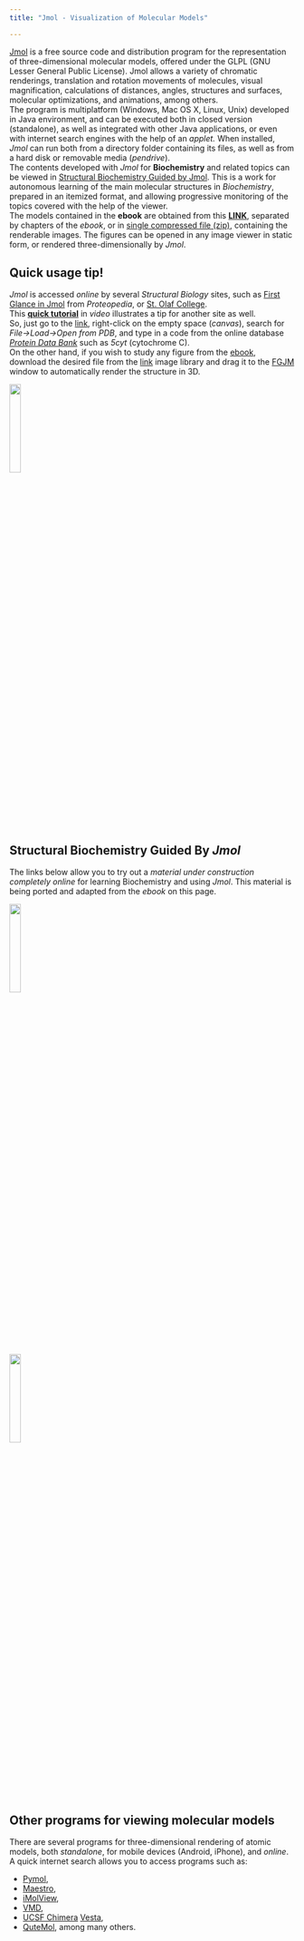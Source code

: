 ```yaml
---
title: "Jmol - Visualization of Molecular Models"

---
```


| [Jmol](http://jmol.sourceforge.net/){target="_blank"} is a free source code and distribution program for the representation of three-dimensional molecular models, offered under the GLPL (GNU Lesser General Public License). Jmol allows a variety of chromatic renderings, translation and rotation movements of molecules, visual magnification, calculations of distances, angles, structures and surfaces, molecular optimizations, and animations, among others.

| The program is multiplatform (Windows, Mac OS X, Linux, Unix) developed in Java environment, and can be executed both in closed version (standalone), as well as integrated with other Java applications, or even with internet search engines with the help of an *applet.* When installed, *Jmol* can run both from a directory folder containing its files, as well as from a hard disk or removable media (*pendrive*).

| The contents developed with *Jmol* for **Biochemistry** and related topics can be viewed in [Structural Biochemistry Guided by Jmol](https://www.researchgate.net/publication/388790369_Bioquimica_Estrutural_Guiada_Por_Jmol). This is a work for autonomous learning of the main molecular structures in *Biochemistry*, prepared in an itemized format, and allowing progressive monitoring of the topics covered with the help of the viewer.

| The models contained in the **ebook** are obtained from this [**LINK**](figBook\figures.html){target="_blank"}, separated by chapters of the *ebook*, or in [single compressed file (zip)](figBook/figBook.zip), containing the renderable images. The figures can be opened in any image viewer in static form, or rendered three-dimensionally by *Jmol*.

## Quick usage tip!

| *Jmol* is accessed *online* by several *Structural Biology* sites, such as [First Glance in Jmol](https://proteopedia.org/wiki/fgij/){target="_blank"} from *Proteopedia*, or [St. Olaf College](https://chemapps.stolaf.edu/jmol/jsmol/simple.htm){target="_blank"}.

| This [**quick tutorial**](https://youtu.be/NnO4oytvvjk){target="_blank"} in *video* illustrates a tip for another site as well.

| So, just go to the [link](https://proteopedia.org/wiki/fgij/){target="_blank"}, right-click on the empty space (*canvas*), search for *File-\>Load-\>Open from PDB*, and type in a code from the online database [*Protein Data Bank*](https://www.rcsb.org/){target="_blank"} such as *5cyt* (cytochrome C).
| On the other hand, if you wish to study any figure from the [ebook](https://www.researchgate.net/publication/388790369_Bioquimica_Estrutural_Guiada_Por_Jmol), download the desired file from the [link](.\figBook\figuras.html){target="_blank"} image library and drag it to the [FGJM](https://www.bioinformatics.org/firstglance/fgij/){target="_blank"} window to automatically render the structure in 3D.

![](jmol2.png){width="20%"}

</font>

## Structural Biochemistry Guided By *Jmol*

| The links below allow you to try out a *material under construction completely online* for learning Biochemistry and using *Jmol*. This material is being ported and adapted from the *ebook* on this page.

::: {layout="[ 200, 300 ]"}

::: {#first-column}

<!-- [1. **Jmol** characteristics](character.html) -->

<!-- [2. Commands](commands.html) -->

<!-- [3. Water](water.html) -->

<!-- [4. Amino acids](aminoacids.html) -->

<!-- [5. Proteins](protein.html) -->

<!-- [6. Enzymes](enzyme.html) -->

<!-- [7. Carbohydrates](carbohydrate.html) -->

<!-- [8. Lipids](lipid.html) -->

<!-- [9s. Nucleic acids](acnucleico.html) -->

![](jmol.png){width=20%}

:::

::: {#second-column}
[![](biqJmol.png){width="20%" fig-align="right"}](https://www.researchgate.net/publication/388790369_Bioquimica_Estrutural_Guiada_Por_Jmol)

:::

:::

## Other programs for viewing molecular models

| There are several programs for three-dimensional rendering of atomic models, both *standalone*, for mobile devices (Android, iPhone), and *online*. A quick internet search allows you to access programs such as:

- [Pymol](https://pymol.org/2/),
- [Maestro](https://www.schrodinger.com/products/maestro),
- [iMolView](https://www.molsoft.com/iMolview.html),
- [VMD](https://www.ks.uiuc.edu/Development/Download/download.cgi?PackageName=VMD),
- [UCSF Chimera](https://www.cgl.ucsf.edu/chimera/) [Vesta](https://jp-minerals.org/vesta/en/),
- [QuteMol](https://qutemol.sourceforge.net/), among many others.